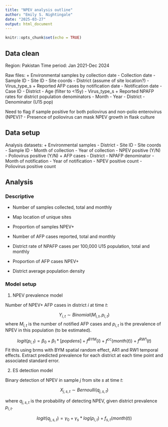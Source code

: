 ```yaml
---
title: "NPEV analysis outline"
author: "Emily S. Nightingale"
date: "2025-03-27"
output: html_document
---
```


```r
knitr::opts_chunk$set(echo = TRUE)
```

## Data clean

Region: Pakistan
Time period: Jan 2021-Dec 2024

Raw files: 
+ Environmental samples by collection date
  - Collection date
  - Sample ID
  - Site ID
  - Site coords
  - District (assume of site location?)
  - Virus_type_s
+ Reported AFP cases by notification date
  - Notification date
  - Case ID
  - District
  - Age (filter to <15y)
  - Virus_type_s
+ Reported NPAFP rates for district population denominators
  - Month
  - Year
  - District
  - Denominator (U15 pop)
  
Need to flag if sample positive for both poliovirus and non-polio enterovirus (NPEV)?
  - Presence of poliovirus can mask NPEV growth in flask culture

## Data setup

Analysis datasets:
+ Environmental samples
  - District
  - Site ID
  - Site coords
  - Sample ID
  - Month of collection
  - Year of collection
  - NPEV positive (Y/N)
  - Poliovirus positive (Y/N)
+ AFP cases
  - District 
  - NPAFP denominator
  - Month of notification
  - Year of notification
  - NPEV positive count
  - Poliovirus positive count

## Analysis

### Descriptive

+ Number of samples collected, total and monthly
+ Map location of unique sites
+ Proportion of samples NPEV+

+ Number of AFP cases reported, total and monthly
+ District rate of NPAFP cases per 100,000 U15 population, total and monthly
+ Proportion of AFP cases NPEV+
+ District average population density

### Model setup

1. NPEV prevalence model

Number of NPEV+ AFP cases in district $i$ at time $t$:

$$ Y_{i,t} \sim  Binomial(M_{i,t}, p_{i,t}) $$
where $M_{i,t}$ is the number of notified AFP cases and $p_{i,t}$ is the prevalence of NPEV in this population (to be estimated).

$$ logit(p_{i,t}) = \beta_0 + \beta_1*[popdens] + f^{BYM}(i) + f^{cc}(month(t)) + f^{RW1}(t)$$
Fit this using brms with BYM spatial random effect, AR1 and RW1 temporal effects. Extract predicted prevalence for each district at each time point and associated standard error. 

2. ES detection model

Binary detection of NPEV in sample $j$ from site $s$ at time $t$:

$$ X_{j,s,t} \sim  Bernoulli(q_{j,s,t}) $$

where $q_{j,s,t}$ is the probability of detecting NPEV, given district prevalence $p_{i,t}$.

$$ logit(q_{j,s,t}) = \gamma_0 + \gamma_s*log(p_{i,t}) + f_{s,t}(month(t)) $$
